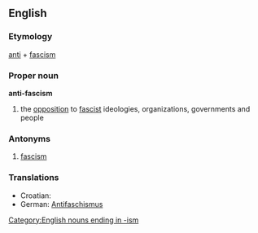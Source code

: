 {{wikipedia}}
==English==

===Etymology===
[[anti]] + [[fascism]]

===Proper noun===
'''anti-fascism'''

# the [[opposition]] to [[fascist]] ideologies, organizations, governments and people

===Antonyms===
# [[fascism]]

===Translations===
{{rfc-level|Translations at L3+ (AutoFormat would have corrected level of Antonyms)}}
*Croatian: {{t|hr|antifašizam|m}}
*German: [[Antifaschismus]] {{m}}

[[Category:English nouns ending in -ism]]